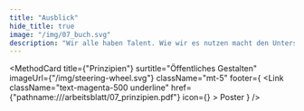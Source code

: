 ```yaml
---
title: "Ausblick"
hide_title: true
image: "/img/07_buch.svg"
description: "Wir alle haben Talent. Wie wir es nutzen macht den Unterschied. - Stevie Wonder"
---
```



<PhaseHero
  title="Ausblick"
  quote="Wir alle haben Talent. Wie wir es nutzen macht den Unterschied."
  quoteAuthor="Stevie Wonder"
  imageUrl="/img/07_buch.svg"
  className="mt-8 pb-20"
/>

<MethodCard
  title={"Prinzipien"}
  surtitle="Öffentliches Gestalten"
  imageUrl={"/img/steering-wheel.svg"}
  className="mt-5"
  footer={
    <Link
      className="text-magenta-500 underline"
      href={"pathname:///arbeitsblatt/07_prinzipien.pdf"}
      icon={<EditIcon className="w-3 h-3 text-inherit" />}
    >
      Poster
    </Link>
  }
/>
